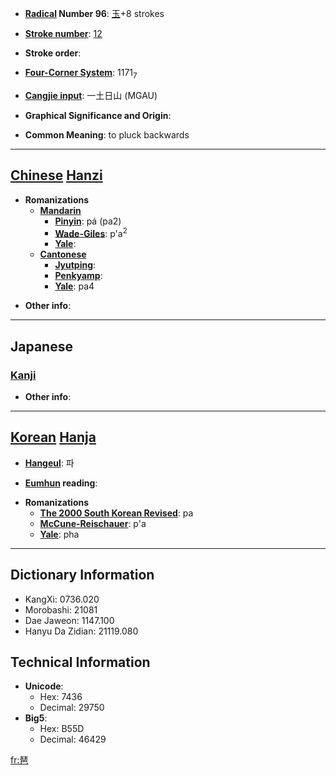 * '''[[Wiktionary:Chinese radical index| Radical]] Number 96''': [[Wiktionary:Chinese radical index 玉|玉]]+8 strokes

* '''[[Wiktionary:Chinese total strokes index|Stroke number]]''': [[Wiktionary:Chinese total strokes index 12|12]]

* '''Stroke order''': 

* '''[[Wiktionary:Chinese four corner index|Four-Corner System]]''': 1171<sub>7</sub>

* '''[[Wiktionary:Chinese Cangjie index|Cangjie input]]''': 一土日山 (MGAU)

* '''Graphical Significance and Origin''': 

* '''Common Meaning''': to pluck backwards

----

== [[Chinese]] [[Hanzi]] ==

* '''Romanizations'''
** '''[[Mandarin]]'''
*** '''[[Pinyin]]''': pá (pa2)
*** '''[[Wade-Giles]]''': p'a<sup>2</sup>
*** '''[[Yale]]''': 
** '''[[Cantonese]]'''
*** '''[[Jyutping]]''':
*** '''[[Penkyamp]]''': 
*** '''[[Yale]]''': pa4

* '''Other info''': 

----

==Japanese==
===[[Kanji]]===
{{kanji|on readings=[[は]] (ha), [[べ]] (be)|kun readings=}}

* '''Other info''':  

----

== [[Korean]] [[Hanja]] ==

* '''[[Hangeul]]''': 파

* '''[[Eumhun]] reading''': 

* '''Romanizations'''
** '''[[The 2000 South Korean Revised Romanization|The 2000 South Korean Revised]]''': pa
** '''[[McCune-Reischauer]]''': p'a
** '''[[Yale]]''': pha

----

== Dictionary Information ==

* KangXi: 0736.020
* Morobashi: 21081
* Dae Jaweon: 1147.100
* Hanyu Da Zidian: 21119.080

== Technical Information ==

* '''Unicode''':
** Hex: 7436
** Decimal: 29750
* '''Big5''':
** Hex: B55D
** Decimal: 46429

[[fr:琶]]
